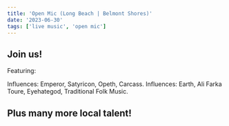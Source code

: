 ```yaml
---
title: 'Open Mic (Long Beach | Belmont Shores)'
date: '2023-06-30'
tags: ['live music', 'open mic']
---
```

## Join us!

<CustomImage src="https://raw.githubusercontent.com/ehawyeehaw/nublogposts/main/images/philzInfo.JPEG" alt="Open Mic Info" />

Featuring:

<CustomImage src="https://raw.githubusercontent.com/ehawyeehaw/nublogposts/main/images/Paracletus.JPG" alt="Open Mic Info" />
Influences: Emperor, Satyricon, Opeth, Carcass.

<CustomImage src="https://raw.githubusercontent.com/ehawyeehaw/nublogposts/main/images/peaceCoyote.JPG" alt="Open Mic Info" />
Influences: Earth, Ali Farka Toure, Eyehategod, Traditional Folk Music.

## Plus many more local talent!


